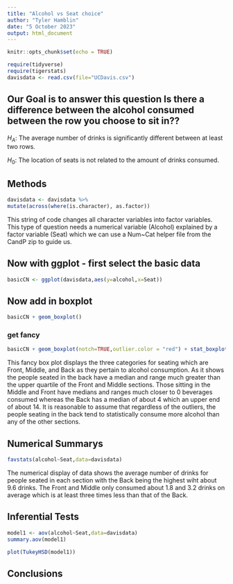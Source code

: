 ```yaml
---
title: "Alcohol vs Seat choice"
author: "Tyler Hamblin"
date: "5 October 2023"
output: html_document
---
```


```r
knitr::opts_chunk$set(echo = TRUE)
```

```r
require(tidyverse)
require(tigerstats)
davisdata <- read.csv(file="UCDavis.csv")
```
## Our Goal is to answer this question Is there a difference between the alcohol consumed between the row you choose to sit in??


$H_A$: The average number of drinks is significantly different between at least two rows. 

$H_0$: The location of seats is not related to the amount of drinks consumed. 

## Methods

```r
davisdata <- davisdata %>%
mutate(across(where(is.character), as.factor))
```

This string of code changes all character variables into factor variables. This type of question needs a numerical variable (Alcohol) explained by a factor variable (Seat) which we can use a Num~Cat helper file from the CandP zip to guide us. 

## Now with ggplot - first select the basic data

```r
basicCN <- ggplot(davisdata,aes(y=alcohol,x=Seat))
```
## Now add in boxplot

```r
basicCN + geom_boxplot()
```
  
  
### get fancy  

```r
basicCN + geom_boxplot(notch=TRUE,outlier.color = "red") + stat_boxplot(geom ='errorbar') + labs(title="Fancy notch boxplot \n with 2 lines")
```

This fancy box plot displays the three categories for seating which are Front, Middle, and Back as they pertain to alcohol consumption. As it shows the people seated in the back have a median and range much greater than the upper quartile of the Front and Middle sections. Those sitting in the Middle and Front have medians and ranges much closer to 0 beverages consumed whereas the Back has a median of about 4 which an upper end of about 14. It is reasonable to assume that regardless of the outliers, the people seating in the back tend to statistically consume more alcohol than any of the other sections.

## Numerical Summarys 

```r
favstats(alcohol~Seat,data=davisdata)
```

The numerical display of data shows the average number of drinks for people seated in each section with the Back being the highest wiht about 9.6 drinks. The Front and Middle only consumed about 1.8 and 3.2 drinks on average which is at least three times less than that of the Back. 

## Inferential Tests

```r
model1 <- aov(alcohol~Seat,data=davisdata)
summary.aov(model1)
```

```r
plot(TukeyHSD(model1))
```


## Conclusions


